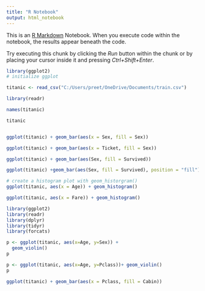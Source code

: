 ---
title: "R Notebook"
output: html_notebook
---

This is an [R Markdown](http://rmarkdown.rstudio.com) Notebook. When you execute code within the notebook, the results appear beneath the code. 

Try executing this chunk by clicking the *Run* button within the chunk or by placing your cursor inside it and pressing *Ctrl+Shift+Enter*. 

```{r}
library(ggplot2)
# initialize ggplot
```
```{r}
titanic <- read_csv("C:/Users/preet/OneDrive/Documents/train.csv")
```
```{r}
library(readr)
```
```{r}
names(titanic)
```

```{r}
titanic
```
```{r}

```


```{r}
ggplot(titanic) + geom_bar(aes(x = Sex, fill = Sex))
```


```{r}
ggplot(titanic) + geom_bar(aes(x = Ticket, fill = Sex))
```


```{r}
ggplot(titanic) + geom_bar(aes(Sex, fill = Survived))
```

```{r}
ggplot(titanic) +geom_bar(aes(Sex, fill = Survived), position = "fill")
```

```{r}
# create a histogram plot with geom_historgram()
ggplot(titanic, aes(x = Age)) + geom_histogram()
```


```{r}
ggplot(titanic, aes(x = Fare)) + geom_histogram()
```


```{r}
library(ggplot2)
library(readr)
library(dplyr)
library(tidyr)
library(forcats)
```


```{r}
p <- ggplot(titanic, aes(x=Age, y=Sex)) + 
  geom_violin()
p
```


```{r}
p <- ggplot(titanic, aes(x=Age, y=Pclass))+ geom_violin()
p
```


```{r}
ggplot(titanic) + geom_bar(aes(x = Pclass, fill = Cabin))
```
```{r}

```


